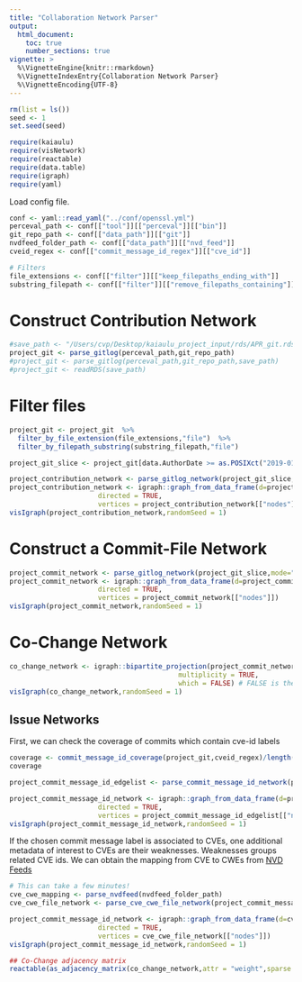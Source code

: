```yaml
---
title: "Collaboration Network Parser"
output: 
  html_document:
    toc: true
    number_sections: true
vignette: >
  %\VignetteEngine{knitr::rmarkdown}
  %\VignetteIndexEntry{Collaboration Network Parser}
  %\VignetteEncoding{UTF-8}
---
```


```r
rm(list = ls())
seed <- 1
set.seed(seed)
```

```r
require(kaiaulu)
require(visNetwork)
require(reactable)
require(data.table)
require(igraph)
require(yaml)
```

Load config file.

```r
conf <- yaml::read_yaml("../conf/openssl.yml")
perceval_path <- conf[["tool"]][["perceval"]][["bin"]]
git_repo_path <- conf[["data_path"]][["git"]]
nvdfeed_folder_path <- conf[["data_path"]][["nvd_feed"]]
cveid_regex <- conf[["commit_message_id_regex"]][["cve_id"]]

# Filters
file_extensions <- conf[["filter"]][["keep_filepaths_ending_with"]]
substring_filepath <- conf[["filter"]][["remove_filepaths_containing"]]
```

# Construct Contribution Network

```r
#save_path <- "/Users/cvp/Desktop/kaiaulu_project_input/rds/APR_git.rds"
project_git <- parse_gitlog(perceval_path,git_repo_path)
#project_git <- parse_gitlog(perceval_path,git_repo_path,save_path)
#project_git <- readRDS(save_path)
```

# Filter files

```r
project_git <- project_git  %>%
  filter_by_file_extension(file_extensions,"file")  %>% 
  filter_by_filepath_substring(substring_filepath,"file")
```


```r
project_git_slice <- project_git[data.AuthorDate >= as.POSIXct("2019-01-01", format = "%Y-%m-%d",tz = "UTC") & data.AuthorDate < as.POSIXct("2019-01-31", format = "%Y-%m-%d",tz = "UTC")]

project_contribution_network <- parse_gitlog_network(project_git_slice,mode="author")
project_contribution_network <- igraph::graph_from_data_frame(d=project_contribution_network[["edgelist"]], 
                      directed = TRUE, 
                      vertices = project_contribution_network[["nodes"]])
visIgraph(project_contribution_network,randomSeed = 1)
```


# Construct a Commit-File Network

```r
project_commit_network <- parse_gitlog_network(project_git_slice,mode="commit")
project_commit_network <- igraph::graph_from_data_frame(d=project_commit_network[["edgelist"]], 
                      directed = TRUE, 
                      vertices = project_commit_network[["nodes"]])
visIgraph(project_commit_network,randomSeed = 1)
```

# Co-Change Network

```r
co_change_network <- igraph::bipartite_projection(project_commit_network,
                                          multiplicity = TRUE,
                                          which = FALSE) # FALSE is the file projection
visIgraph(co_change_network,randomSeed = 1)
```

## Issue Networks

First, we can check the coverage of commits which contain cve-id labels

```r
coverage <- commit_message_id_coverage(project_git,cveid_regex)/length(unique(project_git$data.commit))
coverage
```


```r
project_commit_message_id_edgelist <- parse_commit_message_id_network(project_git,commit_message_id_regex = cveid_regex)

project_commit_message_id_network <- igraph::graph_from_data_frame(d=project_commit_message_id_edgelist[["edgelist"]], 
                      directed = TRUE, 
                      vertices = project_commit_message_id_edgelist[["nodes"]])
visIgraph(project_commit_message_id_network,randomSeed = 1)
```
If the chosen commit message label is associated to CVEs, one additional metadata of interest to CVEs are their weaknesses. Weaknesses groups related CVE ids. We can obtain the mapping from CVE to CWEs from [NVD Feeds](https://nvd.nist.gov/vuln/data-feeds)

```r
# This can take a few minutes!
cve_cwe_mapping <- parse_nvdfeed(nvdfeed_folder_path)
cve_cwe_file_network <- parse_cve_cwe_file_network(project_commit_message_id_edgelist,cve_cwe_mapping)
```

```r
project_commit_message_id_network <- igraph::graph_from_data_frame(d=cve_cwe_file_network[["edgelist"]], 
                      directed = TRUE, 
                      vertices = cve_cwe_file_network[["nodes"]])
visIgraph(project_commit_message_id_network,randomSeed = 1)
```



```r
## Co-Change adjacency matrix 
reactable(as_adjacency_matrix(co_change_network,attr = "weight",sparse = F))
```
